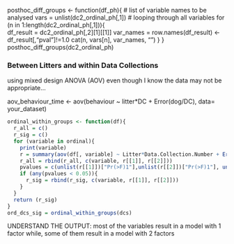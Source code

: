 posthoc_diff_groups <- function(df_ph){
  # list of variable names to be analysed
  vars = unlist(dc2_ordinal_ph[,1])
  # looping through all variables
  for (n in 1:length(dc2_ordinal_ph[,1])){    
    df_result = dc2_ordinal_ph[,2][1][[1]] 
    var_names = row.names(df_result) <- df_result[,"pval"]!=1.0
    cat(n, vars[n], var_names, "\n")
  }
}
posthoc_diff_groups(dc2_ordinal_ph)



### Between Litters and within Data Collections
using mixed design ANOVA (AOV) even though I know the data may not be appropriate... 

aov_behaviour_time <- aov(behaviour ~ litter*DC + Error(dog/DC), data= your_dataset)

```r

ordinal_within_groups <- function(df){
  r_all = c()
  r_sig = c()
  for (variable in ordinal){
    print(variable)
    r = summary(aov(df[, variable] ~ Litter*Data.Collection.Number + Error(Name/Data.Collection.Number), data = df))
    r_all = rbind(r_all, c(variable, r[[1]], r[[2]]))
    pvalues = c(unlist(r[[1]])["Pr(>F)1"],unlist(r[[2]])["Pr(>F)1"], unlist(r[[2]])["Pr(>F)2"])
    if (any(pvalues < 0.05)){
      r_sig = rbind(r_sig, c(variable, r[[1]], r[[2]]))
    }
  }
  return (r_sig)
}
ord_dcs_sig = ordinal_within_groups(dcs)
```


UNDERSTAND THE OUTPUT:
most of the variables result in a model with 1 factor
while, some of them result in a model with 2 factors
